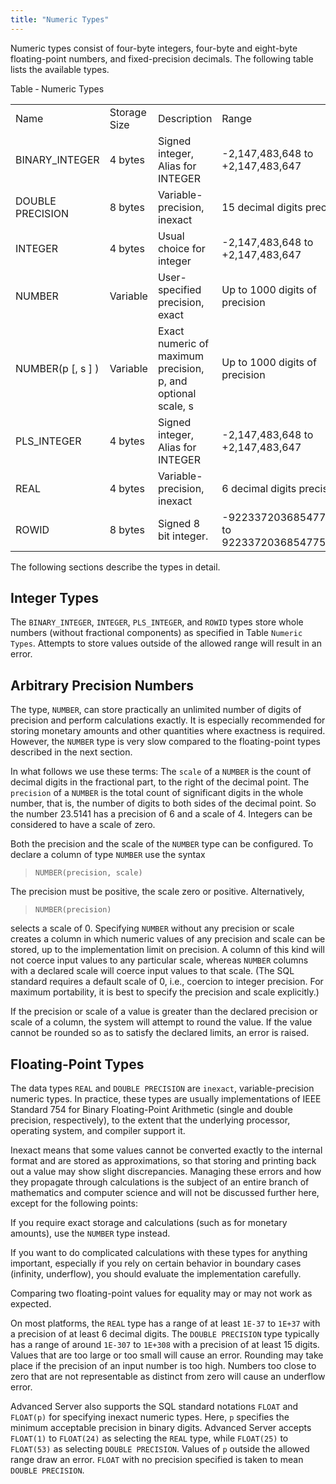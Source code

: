 ```yaml
---
title: "Numeric Types"
---
```


Numeric types consist of four-byte integers, four-byte and eight-byte floating-point numbers, and fixed-precision decimals. The following table lists the available types.

Table ‑ Numeric Types

|                     |              |                                                              |                                              |
| ------------------- | ------------ | ------------------------------------------------------------ | -------------------------------------------- |
| Name                | Storage Size | Description                                                  | Range                                        |
| BINARY_INTEGER     | 4 bytes      | Signed integer, Alias for INTEGER                            | \-2,147,483,648 to +2,147,483,647            |
| DOUBLE PRECISION    | 8 bytes      | Variable-precision, inexact                                  | 15 decimal digits precision                  |
| INTEGER             | 4 bytes      | Usual choice for integer                                     | \-2,147,483,648 to +2,147,483,647            |
| NUMBER              | Variable     | User-specified precision, exact                              | Up to 1000 digits of precision               |
| NUMBER(p \[, s \] ) | Variable     | Exact numeric of maximum precision, p, and optional scale, s | Up to 1000 digits of precision               |
| PLS_INTEGER        | 4 bytes      | Signed integer, Alias for INTEGER                            | \-2,147,483,648 to +2,147,483,647            |
| REAL                | 4 bytes      | Variable-precision, inexact                                  | 6 decimal digits precision                   |
| ROWID               | 8 bytes      | Signed 8 bit integer.                                        | \-9223372036854775808 to 9223372036854775807 |

The following sections describe the types in detail.

## Integer Types

The `BINARY_INTEGER`, `INTEGER`, `PLS_INTEGER`, and `ROWID` types store whole numbers (without fractional components) as specified in Table `Numeric Types`. Attempts to store values outside of the allowed range will result in an error.

## Arbitrary Precision Numbers

The type, `NUMBER`, can store practically an unlimited number of digits of precision and perform calculations exactly. It is especially recommended for storing monetary amounts and other quantities where exactness is required. However, the `NUMBER` type is very slow compared to the floating-point types described in the next section.

In what follows we use these terms: The `scale` of a `NUMBER` is the count of decimal digits in the fractional part, to the right of the decimal point. The `precision` of a `NUMBER` is the total count of significant digits in the whole number, that is, the number of digits to both sides of the decimal point. So the number 23.5141 has a precision of 6 and a scale of 4. Integers can be considered to have a scale of zero.

Both the precision and the scale of the `NUMBER` type can be configured. To declare a column of type `NUMBER` use the syntax

> `NUMBER(precision, scale)`

The precision must be positive, the scale zero or positive. Alternatively,

> `NUMBER(precision)`

selects a scale of 0. Specifying `NUMBER` without any precision or scale creates a column in which numeric values of any precision and scale can be stored, up to the implementation limit on precision. A column of this kind will not coerce input values to any particular scale, whereas `NUMBER` columns with a declared scale will coerce input values to that scale. (The SQL standard requires a default scale of 0, i.e., coercion to integer precision. For maximum portability, it is best to specify the precision and scale explicitly.)

If the precision or scale of a value is greater than the declared precision or scale of a column, the system will attempt to round the value. If the value cannot be rounded so as to satisfy the declared limits, an error is raised.

## Floating-Point Types

The data types `REAL` and `DOUBLE PRECISION` are `inexact`, variable-precision numeric types. In practice, these types are usually implementations of IEEE Standard 754 for Binary Floating-Point Arithmetic (single and double precision, respectively), to the extent that the underlying processor, operating system, and compiler support it.

Inexact means that some values cannot be converted exactly to the internal format and are stored as approximations, so that storing and printing back out a value may show slight discrepancies. Managing these errors and how they propagate through calculations is the subject of an entire branch of mathematics and computer science and will not be discussed further here, except for the following points:

If you require exact storage and calculations (such as for monetary amounts), use the `NUMBER` type instead.

If you want to do complicated calculations with these types for anything important, especially if you rely on certain behavior in boundary cases (infinity, underflow), you should evaluate the implementation carefully.

Comparing two floating-point values for equality may or may not work as expected.

On most platforms, the `REAL` type has a range of at least `1E-37` to `1E+37` with a precision of at least 6 decimal digits. The `DOUBLE PRECISION` type typically has a range of around `1E-307` to `1E+308` with a precision of at least 15 digits. Values that are too large or too small will cause an error. Rounding may take place if the precision of an input number is too high. Numbers too close to zero that are not representable as distinct from zero will cause an underflow error.

Advanced Server also supports the SQL standard notations `FLOAT` and `FLOAT(p)` for specifying inexact numeric types. Here, `p` specifies the minimum acceptable precision in binary digits. Advanced Server accepts `FLOAT(1)` to `FLOAT(24)` as selecting the `REAL` type, while `FLOAT(25)` to `FLOAT(53)` as selecting `DOUBLE PRECISION`. Values of `p` outside the allowed range draw an error. `FLOAT` with no precision specified is taken to mean `DOUBLE PRECISION`.
